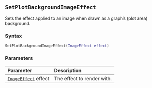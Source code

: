 ::: {.minipage data-latex="{\textwidth}"}
## `SetPlotBackgroundImageEffect`

Sets the effect applied to an image\index{images!effects} when drawn as a graph's (plot area) background.

### Syntax {-}

``` .lua
SetPlotBackgroundImageEffect(ImageEffect effect)
```

### Parameters {-}

**Parameter** | **Description**
| :-- | :-- |
| [`ImageEffect`](#imageeffect) effect | The effect to render with. |
:::
